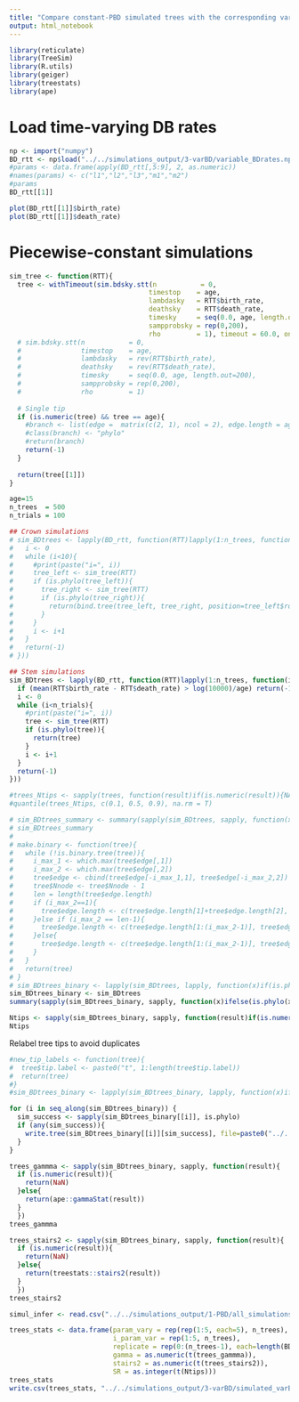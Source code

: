 ```yaml
---
title: "Compare constant-PBD simulated trees with the corresponding variable-BD simulated trees"
output: html_notebook
---
```


```r
library(reticulate)
library(TreeSim)
library(R.utils)
library(geiger)
library(treestats)
library(ape)
```

# Load time-varying DB rates

```r
np <- import("numpy")
BD_rtt <- np$load("../../simulations_output/3-varBD/variable_BDrates.npy", allow_pickle=T)
#params <- data.frame(apply(BD_rtt[,5:9], 2, as.numeric))
#names(params) <- c("l1","l2","l3","m1","m2")
#params
BD_rtt[[1]]
```

```r
plot(BD_rtt[[1]]$birth_rate)
plot(BD_rtt[[1]]$death_rate)
```

# Piecewise-constant simulations

```r
sim_tree <- function(RTT){
  tree <- withTimeout(sim.bdsky.stt(n           = 0,
                                   timestop    = age,
                                   lambdasky   = RTT$birth_rate,
                                   deathsky    = RTT$death_rate,
                                   timesky     = seq(0.0, age, length.out=200),
                                   sampprobsky = rep(0,200),
                                   rho         = 1), timeout = 60.0, onTimeout = "warning")
  # sim.bdsky.stt(n           = 0,
  #               timestop    = age,
  #               lambdasky   = rev(RTT$birth_rate),
  #               deathsky    = rev(RTT$death_rate),
  #               timesky     = seq(0.0, age, length.out=200),
  #               sampprobsky = rep(0,200),
  #               rho         = 1)
  
  # Single tip
  if (is.numeric(tree) && tree == age){
    #branch <- list(edge =  matrix(c(2, 1), ncol = 2), edge.length = age, tip.label = "t1", Nnode = 1, root.edge = 0)
    #class(branch) <- "phylo"
    #return(branch)
    return(-1)
  }
  
  return(tree[[1]])
}

age=15
n_trees  = 500
n_trials = 100

## Crown simulations
# sim_BDtrees <- lapply(BD_rtt, function(RTT)lapply(1:n_trees, function(i){
#   i <- 0
#   while (i<10){
#     #print(paste("i=", i))
#     tree_left <- sim_tree(RTT)
#     if (is.phylo(tree_left)){
#       tree_right <- sim_tree(RTT)
#       if (is.phylo(tree_right)){
#         return(bind.tree(tree_left, tree_right, position=tree_left$root.edge))
#       }
#     }
#     i <- i+1
#   }
#   return(-1)
# }))

## Stem simulations
sim_BDtrees <- lapply(BD_rtt, function(RTT)lapply(1:n_trees, function(i){
  if (mean(RTT$birth_rate - RTT$death_rate) > log(10000)/age) return(-1) ## Remove trees whose expected size is too large
  i <- 0
  while (i<n_trials){
    #print(paste("i=", i))
    tree <- sim_tree(RTT)
    if (is.phylo(tree)){
      return(tree)
    }
    i <- i+1
  }
  return(-1)
}))
```

```r
#trees_Ntips <- sapply(trees, function(result)if(is.numeric(result)){NA}else{length(result$tip.label)})
#quantile(trees_Ntips, c(0.1, 0.5, 0.9), na.rm = T)
```

```r
# sim_BDtrees_summary <- summary(sapply(sim_BDtrees, sapply, function(x)ifelse(is.phylo(x), length(x$tip.label) == 1 || is.binary.tree(x), NA)))
# sim_BDtrees_summary
# 
# make.binary <- function(tree){
#   while (!is.binary.tree(tree)){
#     i_max_1 <- which.max(tree$edge[,1])
#     i_max_2 <- which.max(tree$edge[,2])
#     tree$edge <- cbind(tree$edge[-i_max_1,1], tree$edge[-i_max_2,2])
#     tree$Nnode <- tree$Nnode - 1
#     len = length(tree$edge.length)
#     if (i_max_2==1){
#       tree$edge.length <- c(tree$edge.length[1]+tree$edge.length[2], tree$edge.length[3:len])
#     }else if (i_max_2 == len-1){
#       tree$edge.length <- c(tree$edge.length[1:(i_max_2-1)], tree$edge.length[i_max_2]+tree$edge.length[i_max_2+1])
#     }else{
#       tree$edge.length <- c(tree$edge.length[1:(i_max_2-1)], tree$edge.length[i_max_2]+tree$edge.length[i_max_2+1], tree$edge.length[(i_max_2+2):length(tree$edge.length)])
#     }
#   }
#   return(tree)
# }
# sim_BDtrees_binary <- lapply(sim_BDtrees, lapply, function(x)if(is.phylo(x)){if(length(x$tip.label)==1){x}else{make.binary(x)}}else{-1})
sim_BDtrees_binary <- sim_BDtrees
summary(sapply(sim_BDtrees_binary, sapply, function(x)ifelse(is.phylo(x), length(x$tip.label) == 1 || is.binary(x), NA)))
```

```r
Ntips <- sapply(sim_BDtrees_binary, sapply, function(result)if(is.numeric(result)){NA}else{length(result$tip.label)})
Ntips
```

Relabel tree tips to avoid duplicates

```r
#new_tip_labels <- function(tree){
#  tree$tip.label <- paste0("t", 1:length(tree$tip.label))
#  return(tree)
#}
#sim_BDtrees_binary <- lapply(sim_BDtrees_binary, lapply, function(x)if(is.phylo(x)){new_tip_labels(x)}else{x})
```

```r
for (i in seq_along(sim_BDtrees_binary)) {
  sim_success <- sapply(sim_BDtrees_binary[[i]], is.phylo)
  if (any(sim_success)){
    write.tree(sim_BDtrees_binary[[i]][sim_success], file=paste0("../../simulations_output/3-varBD/trees/sim_varBD_pars", i, ".trees"))
  }
}
```

```r
trees_gammma <- sapply(sim_BDtrees_binary, sapply, function(result){
  if (is.numeric(result)){
    return(NaN)
  }else{
    return(ape::gammaStat(result))
  }
  })
trees_gammma
```

```r
trees_stairs2 <- sapply(sim_BDtrees_binary, sapply, function(result){
  if (is.numeric(result)){
    return(NaN)
  }else{
    return(treestats::stairs2(result))
  }
  })
trees_stairs2
```

```r
simul_infer <- read.csv("../../simulations_output/1-PBD/all_simulations_inference.csv", row.names = 1)

trees_stats <- data.frame(param_vary = rep(rep(1:5, each=5), n_trees), 
                          i_param_var = rep(1:5, n_trees), 
                          replicate = rep(0:(n_trees-1), each=length(BD_rtt)),
                          gamma = as.numeric(t(trees_gammma)),
                          stairs2 = as.numeric(t(trees_stairs2)),
                          SR = as.integer(t(Ntips)))
trees_stats
write.csv(trees_stats, "../../simulations_output/3-varBD/simulated_varBD_trees_stats.csv")
```




